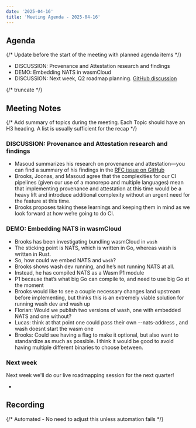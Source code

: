```yaml
---
date: '2025-04-16'
title: 'Meeting Agenda - 2025-04-16'
---
```


## Agenda

{/* Update before the start of the meeting with planned agenda items */}

- DISCUSSION: Provenance and Attestation research and findings
- DEMO: Embedding NATS in wasmCloud
- DISCUSSION: Next week, Q2 roadmap planning. [GitHub discussion](https://github.com/wasmCloud/wasmCloud/discussions/3977)

{/* truncate */}

## Meeting Notes

{/* Add summary of topics during the meeting. Each Topic should have an H3 heading. A list is usually sufficient for the recap */}

### DISCUSSION: Provenance and Attestation research and findings

* Masoud summarizes his research on provenance and attestation&mdash;you can find a summary of his findings in the [RFC issue on GitHub](https://github.com/wasmCloud/wasmCloud/issues/3975)
* Brooks, Joonas, and Masoud agree that the complexities for our CI pipelines (given our use of a monorepo and multiple languages) mean that implementing provenance and attestation at this time would be a heavy lift and introduce additional complexity without an urgent need for the feature at this time. 
* Brooks proposes taking these learnings and keeping them in mind as we look forward at how we’re going to do CI. 

### DEMO: Embedding NATS in wasmCloud

* Brooks has been investigating bundling wasmCloud in `wash`
* The sticking point is NATS, which is written in Go, whereas wash is written in Rust.
* So, how could we embed NATS and `wash`?
* Brooks shows wash dev running, and he’s not running NATS at all.
* Instead, he has compiled NATS as a Wasm P1 module
* P1 because that’s what big Go can compile to, and need to use big Go at the moment
* Brooks would like to see a couple necessary changes land upstream before implementing, but thinks this is an extremely viable solution for running wash dev and wash up
* Florian: Would we publish two versions of wash, one with embedded NATS and one without?
* Lucas: think at that point one could pass their own --nats-address , and wash doesnt start the wasm one
* Brooks: Could see having a flag to make it optional, but also want to standardize as much as possible. I think it would be good to avoid having multiple different binaries to choose between.

### Next week

Next week we'll do our live roadmapping session for the next quarter!

-

## Recording

{/* Automated - No need to adjust this unless automation fails */}

<YouTube url="https://www.youtube.com/watch?v=Ao4711ma8Wo" />

